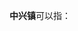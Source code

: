 '''中兴镇'''可以指：
{{PRC admin/disambig|31/02/30/114/000|46/90/23/106/000|51/01/81/109/000|51/09/04/107/000|51/11/26/104/000}}
{{disambig|cat=三字中国镇名消歧义}}